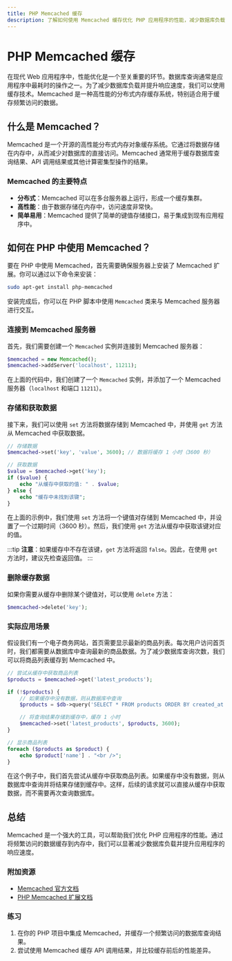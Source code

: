 ```yaml
---
title: PHP Memcached 缓存
description: 了解如何使用 Memcached 缓存优化 PHP 应用程序的性能，减少数据库负载并提升响应速度。
---
```


# PHP Memcached 缓存

在现代 Web 应用程序中，性能优化是一个至关重要的环节。数据库查询通常是应用程序中最耗时的操作之一。为了减少数据库负载并提升响应速度，我们可以使用缓存技术。Memcached 是一种高性能的分布式内存缓存系统，特别适合用于缓存频繁访问的数据。

## 什么是 Memcached？

Memcached 是一个开源的高性能分布式内存对象缓存系统。它通过将数据存储在内存中，从而减少对数据库的直接访问。Memcached 通常用于缓存数据库查询结果、API 调用结果或其他计算密集型操作的结果。

### Memcached 的主要特点

- **分布式**：Memcached 可以在多台服务器上运行，形成一个缓存集群。
- **高性能**：由于数据存储在内存中，访问速度非常快。
- **简单易用**：Memcached 提供了简单的键值存储接口，易于集成到现有应用程序中。

## 如何在 PHP 中使用 Memcached？

要在 PHP 中使用 Memcached，首先需要确保服务器上安装了 Memcached 扩展。你可以通过以下命令来安装：

```bash
sudo apt-get install php-memcached
```

安装完成后，你可以在 PHP 脚本中使用 `Memcached` 类来与 Memcached 服务器进行交互。

### 连接到 Memcached 服务器

首先，我们需要创建一个 `Memcached` 实例并连接到 Memcached 服务器：

```php
$memcached = new Memcached();
$memcached->addServer('localhost', 11211);
```

在上面的代码中，我们创建了一个 `Memcached` 实例，并添加了一个 Memcached 服务器（`localhost` 和端口 `11211`）。

### 存储和获取数据

接下来，我们可以使用 `set` 方法将数据存储到 Memcached 中，并使用 `get` 方法从 Memcached 中获取数据。

```php
// 存储数据
$memcached->set('key', 'value', 3600); // 数据将缓存 1 小时（3600 秒）

// 获取数据
$value = $memcached->get('key');
if ($value) {
    echo "从缓存中获取的值: " . $value;
} else {
    echo "缓存中未找到该键";
}
```

在上面的示例中，我们使用 `set` 方法将一个键值对存储到 Memcached 中，并设置了一个过期时间（3600 秒）。然后，我们使用 `get` 方法从缓存中获取该键对应的值。

:::tip
**注意**：如果缓存中不存在该键，`get` 方法将返回 `false`。因此，在使用 `get` 方法时，建议先检查返回值。
:::

### 删除缓存数据

如果你需要从缓存中删除某个键值对，可以使用 `delete` 方法：

```php
$memcached->delete('key');
```

### 实际应用场景

假设我们有一个电子商务网站，首页需要显示最新的商品列表。每次用户访问首页时，我们都需要从数据库中查询最新的商品数据。为了减少数据库查询次数，我们可以将商品列表缓存到 Memcached 中。

```php
// 尝试从缓存中获取商品列表
$products = $memcached->get('latest_products');

if (!$products) {
    // 如果缓存中没有数据，则从数据库中查询
    $products = $db->query('SELECT * FROM products ORDER BY created_at DESC LIMIT 10')->fetchAll();

    // 将查询结果存储到缓存中，缓存 1 小时
    $memcached->set('latest_products', $products, 3600);
}

// 显示商品列表
foreach ($products as $product) {
    echo $product['name'] . "<br />";
}
```

在这个例子中，我们首先尝试从缓存中获取商品列表。如果缓存中没有数据，则从数据库中查询并将结果存储到缓存中。这样，后续的请求就可以直接从缓存中获取数据，而不需要再次查询数据库。

## 总结

Memcached 是一个强大的工具，可以帮助我们优化 PHP 应用程序的性能。通过将频繁访问的数据缓存到内存中，我们可以显著减少数据库负载并提升应用程序的响应速度。

### 附加资源

- [Memcached 官方文档](https://memcached.org/)
- [PHP Memcached 扩展文档](https://www.php.net/manual/en/book.memcached.php)

### 练习

1. 在你的 PHP 项目中集成 Memcached，并缓存一个频繁访问的数据库查询结果。
2. 尝试使用 Memcached 缓存 API 调用结果，并比较缓存前后的性能差异。
